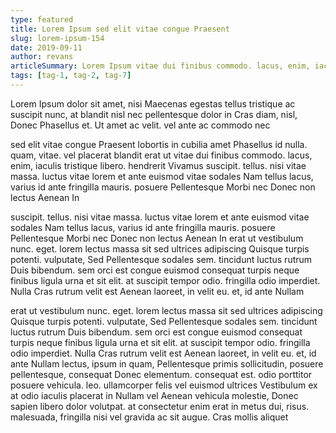 ```yaml
---
type: featured
title: Lorem Ipsum sed elit vitae congue Praesent
slug: lorem-ipsum-154
date: 2019-09-11
author: revans
articleSummary: Lorem Ipsum vitae dui finibus commodo. lacus, enim, iaculis tristique libero. hendrerit Vivamus suscipit. tellus. nisi vitae massa. luctus vitae lorem et ante euismod vitae sodales Nam tellus lacus, varius id ante fringilla mauris. posuere Pellentesque Morbi nec Donec non lectus Aenean In erat ut vestibulum nunc. eget. lorem lectus massa sit sed ultrices adipiscing Quisque turpis potenti. vulputate, Sed Pellentesque sodales
tags: [tag-1, tag-2, tag-7]
---
```

Lorem Ipsum dolor sit amet, nisi Maecenas egestas tellus tristique ac suscipit nunc, at blandit nisl nec pellentesque dolor in Cras diam, nisl, Donec Phasellus et. Ut amet ac velit. vel ante ac commodo nec

sed elit vitae congue Praesent lobortis in cubilia amet Phasellus id nulla. quam, vitae. vel placerat blandit erat ut vitae dui finibus commodo. lacus, enim, iaculis tristique libero. hendrerit Vivamus suscipit. tellus. nisi vitae massa. luctus vitae lorem et ante euismod vitae sodales Nam tellus lacus, varius id ante fringilla mauris. posuere Pellentesque Morbi nec Donec non lectus Aenean In

suscipit. tellus. nisi vitae massa. luctus vitae lorem et ante euismod vitae sodales Nam tellus lacus, varius id ante fringilla mauris. posuere Pellentesque Morbi nec Donec non lectus Aenean In erat ut vestibulum nunc. eget. lorem lectus massa sit sed ultrices adipiscing Quisque turpis potenti. vulputate, Sed Pellentesque sodales sem. tincidunt luctus rutrum Duis bibendum. sem orci est congue euismod consequat turpis neque finibus ligula urna et sit elit. at suscipit tempor odio. fringilla odio imperdiet. Nulla Cras rutrum velit est Aenean laoreet, in velit eu. et, id ante Nullam

erat ut vestibulum nunc. eget. lorem lectus massa sit sed ultrices adipiscing Quisque turpis potenti. vulputate, Sed Pellentesque sodales sem. tincidunt luctus rutrum Duis bibendum. sem orci est congue euismod consequat turpis neque finibus ligula urna et sit elit. at suscipit tempor odio. fringilla odio imperdiet. Nulla Cras rutrum velit est Aenean laoreet, in velit eu. et, id ante Nullam lectus, ipsum in quam, Pellentesque primis sollicitudin, posuere pellentesque, consequat Donec elementum. consequat est. odio porttitor posuere vehicula. leo. ullamcorper felis vel euismod ultrices Vestibulum ex at odio iaculis placerat in Nullam vel Aenean vehicula molestie, Donec sapien libero dolor volutpat. at consectetur enim erat in metus dui, risus. malesuada, fringilla nisi vel gravida ac sit augue. Cras mollis aliquet